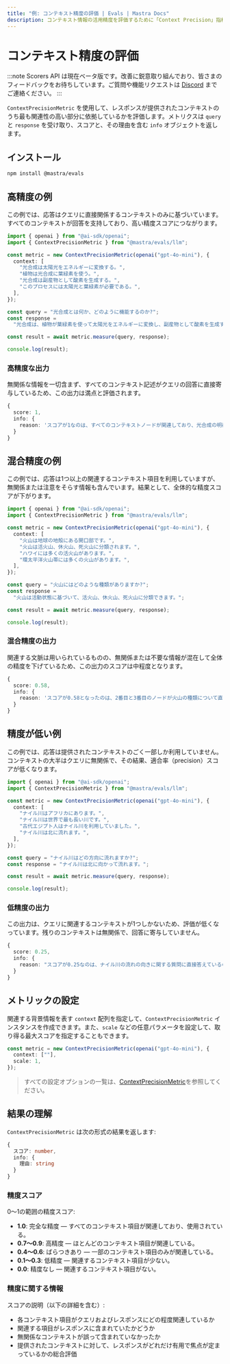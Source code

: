 ```yaml
---
title: "例: コンテキスト精度の評価 | Evals | Mastra Docs"
description: コンテキスト情報の活用精度を評価するために「Context Precision」指標を用いる例。
---
```


# コンテキスト精度の評価

:::note
Scorers API は現在ベータ版です。改善に鋭意取り組んでおり、皆さまのフィードバックをお待ちしています。ご質問や機能リクエストは [Discord](https://discord.gg/mastra) までご連絡ください。
:::

`ContextPrecisionMetric` を使用して、レスポンスが提供されたコンテキストのうち最も関連性の高い部分に依拠しているかを評価します。メトリクスは `query` と `response` を受け取り、スコアと、その理由を含む `info` オブジェクトを返します。

## インストール

```bash copy
npm install @mastra/evals
```


## 高精度の例

この例では、応答はクエリに直接関係するコンテキストのみに基づいています。すべてのコンテキストが回答を支持しており、高い精度スコアにつながります。

```typescript title="src/example-high-precision.ts" showLineNumbers copy
import { openai } from "@ai-sdk/openai";
import { ContextPrecisionMetric } from "@mastra/evals/llm";

const metric = new ContextPrecisionMetric(openai("gpt-4o-mini"), {
  context: [
    "光合成は太陽光をエネルギーに変換する。",
    "植物は光合成に葉緑素を使う。",
    "光合成は副産物として酸素を生成する。",
    "このプロセスには太陽光と葉緑素が必要である。",
  ],
});

const query = "光合成とは何か、どのように機能するのか?";
const response =
  "光合成は、植物が葉緑素を使って太陽光をエネルギーに変換し、副産物として酸素を生成するプロセスである。";

const result = await metric.measure(query, response);

console.log(result);
```


### 高精度な出力

無関係な情報を一切含まず、すべてのコンテキスト記述がクエリの回答に直接寄与しているため、この出力は満点と評価されます。

```typescript
{
  score: 1,
  info: {
    reason: 'スコアが1なのは、すべてのコンテキストノードが関連しており、光合成の明確な定義、説明、そして不可欠な要素を直接示しているためです。最初のノードがこのプロセスを定義し、続いてクロロフィルや酸素生成に関する補足的な詳細が並び、いずれも最適な順序で配置されています。'
  }
}
```


## 混合精度の例

この例では、応答は1つ以上の関連するコンテキスト項目を利用していますが、無関係または注意をそらす情報も含んでいます。結果として、全体的な精度スコアが下がります。

```typescript title="src/example-mixed-precision.ts" showLineNumbers copy
import { openai } from "@ai-sdk/openai";
import { ContextPrecisionMetric } from "@mastra/evals/llm";

const metric = new ContextPrecisionMetric(openai("gpt-4o-mini"), {
  context: [
    "火山は地球の地殻にある開口部です。",
    "火山は活火山、休火山、死火山に分類されます。",
    "ハワイには多くの活火山があります。",
    "環太平洋火山帯には多くの火山があります。",
  ],
});

const query = "火山にはどのような種類がありますか?";
const response =
  "火山は活動状態に基づいて、活火山、休火山、死火山に分類できます。";

const result = await metric.measure(query, response);

console.log(result);
```


### 混合精度の出力

関連する文脈は用いられているものの、無関係または不要な情報が混在して全体の精度を下げているため、この出力のスコアは中程度となります。

```typescript
{
  score: 0.58,
  info: {
    reason: 'スコアが0.58となったのは、2番目と3番目のノードが火山の種類について直接的な定義と例を示していた一方、1番目と4番目のノードは無関係で精度を下げたためです。また、最も有用なコンテキストが先頭に来ておらず、関連ノードの並び順が最適でなかったことも、全体的な有効性に影響しました。'
  }
}
```


## 精度が低い例

この例では、応答は提供されたコンテキストのごく一部しか利用していません。コンテキストの大半はクエリに無関係で、その結果、適合率（precision）スコアが低くなります。

```typescript title="src/example-low-precision.ts" showLineNumbers copy
import { openai } from "@ai-sdk/openai";
import { ContextPrecisionMetric } from "@mastra/evals/llm";

const metric = new ContextPrecisionMetric(openai("gpt-4o-mini"), {
  context: [
    "ナイル川はアフリカにあります。",
    "ナイル川は世界で最も長い川です。",
    "古代エジプト人はナイル川を利用していました。",
    "ナイル川は北に流れます。",
  ],
});

const query = "ナイル川はどの方向に流れますか?";
const response = "ナイル川は北に向かって流れます。";

const result = await metric.measure(query, response);

console.log(result);
```


### 低精度の出力

この出力は、クエリに関連するコンテキストが1つしかないため、評価が低くなっています。残りのコンテキストは無関係で、回答に寄与していません。

```typescript
{
  score: 0.25,
  info: {
    reason: "スコアが0.25なのは、ナイル川の流れの向きに関する質問に直接答えているのが第4のコンテキストノードだけで、最初の3つのノードは無関係で有用な情報を含んでいないためです。これは、取得されたコンテキスト全体の関連性に大きな問題があることを示しており、その大半が期待する出力に寄与しなかったことを意味します。"
  }
}
```


## メトリックの設定

関連する背景情報を表す `context` 配列を指定して、`ContextPrecisionMetric` インスタンスを作成できます。また、`scale` などの任意パラメータを設定して、取り得る最大スコアを指定することもできます。

```typescript showLineNumbers copy
const metric = new ContextPrecisionMetric(openai("gpt-4o-mini"), {
  context: [""],
  scale: 1,
});
```

> すべての設定オプションの一覧は、[ContextPrecisionMetric](/reference/evals/context-precision)を参照してください。


## 結果の理解

`ContextPrecisionMetric` は次の形式の結果を返します:

```typescript
{
  スコア: number,
  info: {
    理由: string
  }
}
```


### 精度スコア

0〜1の範囲の精度スコア:

- **1.0**: 完全な精度 — すべてのコンテキスト項目が関連しており、使用されている。
- **0.7〜0.9**: 高精度 — ほとんどのコンテキスト項目が関連している。
- **0.4〜0.6**: ばらつきあり — 一部のコンテキスト項目のみが関連している。
- **0.1〜0.3**: 低精度 — 関連するコンテキスト項目が少ない。
- **0.0**: 精度なし — 関連するコンテキスト項目がない。

### 精度に関する情報

スコアの説明（以下の詳細を含む）:

- 各コンテキスト項目がクエリおよびレスポンスにどの程度関連しているか
- 関連する項目がレスポンスに含まれていたかどうか
- 無関係なコンテキストが誤って含まれていなかったか
- 提供されたコンテキストに対して、レスポンスがどれだけ有用で焦点が定まっているかの総合評価

<GithubLink
  outdated={true}
  marginTop="mt-16"
  link="https://github.com/mastra-ai/mastra/blob/main/examples/basics/evals/context-precision"
/>